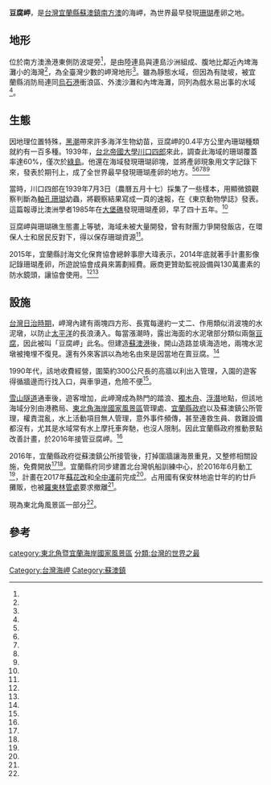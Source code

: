 {{coord|24.584081|121.872512|display=title}}
{{Infobox 台灣景點
|name= 豆腐岬
|image=豆腐岬.JPG
|imagename=豆腐岬一景
|class= 珊瑚礁生態
|location= {{ROC-TW}}[[宜蘭縣|宜蘭縣]][[蘇澳鎮_(臺灣)|蘇澳鎮]][[南方澳|南方澳]]
}}
'''豆腐岬'''，是[[台灣|台灣]][[宜蘭縣|宜蘭縣]][[蘇澳鎮_(臺灣)|蘇澳鎮]][[南方澳|南方澳]]的海岬，為世界最早發現[[珊瑚|珊瑚]]產卵之地。
==地形==

位於南方澳漁港東側防波堤旁<ref name="吳佩旻"/>，是由陸連島與連島沙洲組成、腹地比鄰近內埤海灘小的海灣<ref name="朱則瑋3"/>，為全臺灣少數的岬灣地形<ref name="林縉明"/>。雖為靜態水域，但因為有陡坡，被宜蘭縣消防局連同[[烏石港|烏石港]]衝浪區、外澳沙灘和內埤海灘，同列為戲水易出事的水域<ref name="鍾知君"/>。

==生態==

因地理位置特殊，[[黑潮|黑潮]]帶來許多海洋生物幼苗，豆腐岬的0.4平方公里內珊瑚種類就約有一百多種。1939年，[[台北帝國大學|台北帝國大學]][[川口四郎|川口四郎]]來此，調查此海域的珊瑚覆蓋率達60%，僅次於[[綠島|綠島]]。他還在海域發現珊瑚卵塊，並將產卵現象用文字記錄下來，發表於期刊上，成了全世界最早發現珊瑚產卵的地方。<ref name="吳佩旻"/><ref name="朱則瑋3"/><ref name="戴昌鳳"/><ref name="林泊志"/><ref name="王亭云"/>

當時，川口四郎在1939年7月3日（農曆五月十七）採集了一些樣本，用顯微鏡觀察判斷為[[軸孔珊瑚|軸孔珊瑚]]幼蟲，將觀察結果寫成一頁的速報，在《東京動物學誌》發表。這篇報導比澳洲學者1985年在[[大堡礁|大堡礁]]發現珊瑚產卵，早了四十五年。<ref name="戴昌鳳"/>

豆腐岬與珊瑚礁生態畫上等號，海域未被大量開發，曾有財團力爭開發飯店，在環保人士和居民反對下，得以保存珊瑚資源<ref name="朱則瑋3"/>。

2015年，宜蘭縣討海文化保育協會總幹事廖大瑋表示，2014年底就著手計畫影像記錄珊瑚產卵，所遊說協會成員來籌劃經費。廠商更贊助監視設備與130萬畫素的防水鏡頭，讓協會使用。<ref name="林泊志"/><ref name="王亭云"/>

==設施==
[[台灣日治時期|台灣日治時期]]，岬灣內建有兩塊四方形、長寬每邊約一丈二、作用類似消波塊的水泥墩，以防止[[太平洋|太平洋]]的長浪湧入。每當漲潮時，露出海面的水泥墩部分類似兩盤[[豆腐|豆腐]]，因此被叫「豆腐岬」此名。但建造[[蘇澳港|蘇澳港]]後，開山造路並填海造地，兩塊水泥墩被掩埋不復見。還有外來客誤以為地名由來是因當地在賣豆腐。<ref name="吳佩旻"/>

1990年代，該地收費經營，圍築約300公尺長的高牆以利出入管理，入園的遊客得循牆邊而行找入口，與車爭道，危險不便<ref name="羅建旺"/>。

[[雪山隧道|雪山隧道]]通車後，遊客增加，此岬灣成為熱門的踏浪、[[獨木舟|獨木舟]]、[[浮潛|浮潛]]地點，但該地海域分別由港務局、[[東北角海岸國家風景區|東北角海岸國家風景區]]管理處、[[宜蘭縣政府|宜蘭縣政府]]以及蘇澳鎮公所管理，權責混亂，水上活動項目無人管理，意外事件頻傳，甚至連救生員、救難設備都沒有，尤其是水域常有水上摩托車奔馳，也沒人限制。因此宜蘭縣政府推動景點改善計畫，於2016年接管豆腐岬。<ref name="林縉明"/>

2016年，宜蘭縣政府從蘇澳鎮公所接管後，打掉圍牆讓海景重見，又整修相關設施，免費開放<ref name="羅建旺"/><ref name="朱則瑋"/>。宜蘭縣府同步建置北台灣帆船訓練中心，於2016年6月動工<ref name="蔡銘仁"/>，計畫在2017年[[蘇花改|蘇花改]]和[[全中運|全中運]]前完成<ref name="朱則瑋"/>。占用國有保安林地逾廿年的約廿戶攤販，也被[[羅東林管處|羅東林管處]]要求撤離<ref name="朱則瑋2"/>。

現為東北角風景區一部分<ref name="鍾知君"/>。

==參考==
{{Portal box|臺灣|生態}}
{{Reflist|35em|refs =

{{commons category|Tofu Cape}}

<ref name="戴昌鳳">{{cite journal |author=戴昌鳳|title=〈媽祖生日與珊瑚產卵〉|journal=《農業世界》|issue=第382期|date=2015-06|publisher=農業世界雜誌社|location=台灣|language=zh-tw}}</ref>

<ref name="王亭云">{{Cite news|url=https://tw.news.yahoo.com/%E5%A3%AF%E8%A7%80-%E5%8D%97%E6%96%B9%E6%BE%B3%E7%8F%8A%E7%91%9A%E7%94%A2%E5%8D%B5%E5%A4%A7%E7%88%86%E7%99%BC-215003615.html|title=壯觀！南方澳珊瑚產卵大爆發|author=王亭云|language=zh-tw|publisher=《中國時報》|date=2015-06-08|accessdate=2016-07-11|archive-date=2019-11-29|archive-url=https://web.archive.org/web/20191129004944/https://tw.news.yahoo.com/%E5%A3%AF%E8%A7%80-%E5%8D%97%E6%96%B9%E6%BE%B3%E7%8F%8A%E7%91%9A%E7%94%A2%E5%8D%B5%E5%A4%A7%E7%88%86%E7%99%BC-215003615.html|dead-url=no}}</ref>


<ref name="朱則瑋3">{{Cite news|url=http://news.ltn.com.tw/news/local/paper/978255|title=〈北部〉《小檔案》豆腐岬 珊瑚群驚豔|author=朱則瑋|language=zh-tw|publisher=《自由時報》|date=2016-04-12|accessdate=2016-07-11|archive-date=2019-12-21|archive-url=https://web.archive.org/web/20191221001710/https://news.ltn.com.tw/news/local/paper/978255|dead-url=no}}</ref>

<ref name="林縉明">{{Cite news|url=http://udn.com/news/story/7328/1323710-%E8%B1%86%E8%85%90%E5%B2%AC%E6%B0%B4%E4%B8%8A%E6%B4%BB%E5%8B%95%E7%86%B1-%E8%AD%B0%E5%93%A1%E6%89%B9%E7%AE%A1%E7%90%86%E5%B7%AE|title=豆腐岬水上活動熱 議員批管理差|author=林縉明|language=zh-tw|publisher=《聯合報》|date=2015-11-19|accessdate=2016-07-11|archive-date=2019-12-17|archive-url=https://web.archive.org/web/20191217154657/https://udn.com/news/story/7328/1323710-%E8%B1%86%E8%85%90%E5%B2%AC%E6%B0%B4%E4%B8%8A%E6%B4%BB%E5%8B%95%E7%86%B1-%E8%AD%B0%E5%93%A1%E6%89%B9%E7%AE%A1%E7%90%86%E5%B7%AE|dead-url=no}}</ref>

<ref name="鍾知君">{{Cite news|url=http://udn.com/news/story/7316/1645827-%E5%AE%9C%E7%B8%A33%E5%B9%B444%E6%BA%BA%E6%AD%BB-%E5%B0%8F%E5%BF%834%E6%98%93%E5%87%BA%E4%BA%8B%E6%B0%B4%E5%9F%9F|title=宜縣3年44溺死 小心4易出事水域|author=鍾知君|language=zh-tw|publisher=《聯合報》|date=2016-04-22|accessdate=2016-07-11|archive-date=2016-05-06|archive-url=https://web.archive.org/web/20160506201112/http://udn.com/news/story/7316/1645827-%E5%AE%9C%E7%B8%A33%E5%B9%B444%E6%BA%BA%E6%AD%BB-%E5%B0%8F%E5%BF%834%E6%98%93%E5%87%BA%E4%BA%8B%E6%B0%B4%E5%9F%9F|dead-url=no}}</ref>

<ref name="林泊志">{{Cite news|url=http://www.appledaily.com.tw/realtimenews/article/new/20150607/624499/|title=全球最早發現珊瑚產卵地　就在宜蘭豆腐岬|author=林泊志|language=zh-tw|publisher=《蘋果日報》|date=2015-06-07|accessdate=2016-07-11|archive-date=2017-03-05|archive-url=https://web.archive.org/web/20170305003513/http://www.appledaily.com.tw/realtimenews/article/new/20150607/624499/|dead-url=no}}</ref>

<ref name="朱則瑋2">{{Cite news|url=http://news.ltn.com.tw/news/local/paper/947603|title=〈北部〉拆屋還地 豆腐岬攤商盼延春節後|author=朱則瑋|language=zh-tw|publisher=《自由時報》|date=2016-01-09|accessdate=2016-07-11|archive-date=2019-12-11|archive-url=https://web.archive.org/web/20191211085736/https://news.ltn.com.tw/news/local/paper/947603|dead-url=no}}</ref>

<ref name="朱則瑋">{{Cite news|url=http://news.ltn.com.tw/news/society/breakingnews/1506232|title=蓋國家級帆船訓練場 蘇澳豆腐岬海岸大改造|author=朱則瑋|language=zh-tw|publisher=《自由時報》|date=2015-11-12|accessdate=2016-07-11|archive-date=2019-12-13|archive-url=https://web.archive.org/web/20191213224330/https://news.ltn.com.tw/news/society/breakingnews/1506232|dead-url=no}}</ref>

<ref name="羅建旺">{{Cite news|url=http://udn.com/news/story/7328/1619256-%E5%AE%9C%E8%98%AD%E8%B1%86%E8%85%90%E5%B2%AC%E6%8B%86%E7%89%86-%E6%B5%B7%E6%99%AF%E4%B8%80%E8%A6%BD%E7%84%A1%E9%81%BA|title=南方澳豆腐岬賣豆腐？ 消波塊像豆腐|author=羅建旺|language=zh-tw|publisher=《聯合報》|date=2016-04-10|accessdate=2016-07-11|archive-date=2019-12-12|archive-url=https://web.archive.org/web/20191212052032/https://udn.com/news/story/7328/1619256-%E5%AE%9C%E8%98%AD%E8%B1%86%E8%85%90%E5%B2%AC%E6%8B%86%E7%89%86-%E6%B5%B7%E6%99%AF%E4%B8%80%E8%A6%BD%E7%84%A1%E9%81%BA|dead-url=no}}</ref>


<ref name="吳佩旻">{{Cite news|url=http://udn.com/news/story/7328/1712553-%E5%8D%97%E6%96%B9%E6%BE%B3%E8%B1%86%E8%85%90%E5%B2%AC%E8%B3%A3%E8%B1%86%E8%85%90%EF%BC%9F-%E6%B6%88%E6%B3%A2%E5%A1%8A%E5%83%8F%E8%B1%86%E8%85%90|title=南方澳豆腐岬賣豆腐？ 消波塊像豆腐|author=吳佩旻|language=zh-tw|publisher=《聯合報》|date=2016-05-23|accessdate=2016-07-11|archive-date=2019-12-11|archive-url=https://web.archive.org/web/20191211131012/https://udn.com/news/story/7328/1712553-%E5%8D%97%E6%96%B9%E6%BE%B3%E8%B1%86%E8%85%90%E5%B2%AC%E8%B3%A3%E8%B1%86%E8%85%90%EF%BC%9F-%E6%B6%88%E6%B3%A2%E5%A1%8A%E5%83%8F%E8%B1%86%E8%85%90|dead-url=no}}</ref>

<ref name="蔡銘仁">{{Cite news|url=http://news.ltn.com.tw/news/local/paper/1000603|title=〈北部〉豆腐岬無人管 工區變停車場|author=蔡銘仁|language=zh-tw|publisher=《自由時報》|date=2016-06-15|accessdate=2016-07-11|archive-date=2017-03-05|archive-url=https://web.archive.org/web/20170305062659/http://news.ltn.com.tw/news/local/paper/1000603|dead-url=no}}</ref>
}}

[[category:東北角暨宜蘭海岸國家風景區|category:東北角暨宜蘭海岸國家風景區]]
[[Category:台灣海岬|Category:台灣海岬]]
[[Category:蘇澳鎮|Category:蘇澳鎮]]
[[分類:台灣的世界之最|分類:台灣的世界之最]]